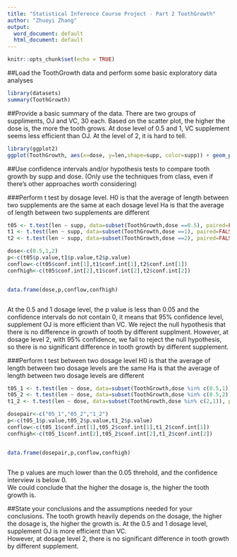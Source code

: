 ```yaml
---
title: "Statistical Inference Course Project - Part 2 ToothGrowth"
author: "Zhuoyi Zhang"
output:
  word_document: default
  html_document: default
---
```


```r
knitr::opts_chunk$set(echo = TRUE)
```

##Load the ToothGrowth data and perform some basic exploratory data analyses
```r
library(datasets)
summary(ToothGrowth)

```
##Provide a basic summary of the data.
There are two groups of suppliments, OJ and VC, 30 each.  Based on the scatter plot, the higher the dose is, the more the tooth grows.   At dose level of 0.5 and 1, VC supplement seems less efficient than OJ.  At the level of 2, it is hard to tell.

```r

library(ggplot2)
ggplot(ToothGrowth, aes(x=dose, y=len,shape=supp, color=supp)) + geom_point()


```



##Use confidence intervals and/or hypothesis tests to compare tooth growth by supp and dose. (Only use the techniques from class, even if there's other approaches worth considering)

###Perform t test by dosage level.
H0 is that the average of length between two supplements are the same at each dosage level
Ha is that the average of length between two supplements are different

```r
t05 <- t.test(len ~ supp, data=subset(ToothGrowth,dose ==0.5), paired=FALSE, var.equal=FALSE)
t1 <- t.test(len ~ supp, data=subset(ToothGrowth,dose ==1), paired=FALSE, var.equal=FALSE)
t2 <- t.test(len ~ supp, data=subset(ToothGrowth,dose ==2), paired=FALSE, var.equal=FALSE)

dose<-c(0.5,1,2)
p<-c(t05$p.value,t1$p.value,t2$p.value)
conflow<-c(t05$conf.int[1],t1$conf.int[1],t2$conf.int[1])
confhigh<-c(t05$conf.int[2],t1$conf.int[2],t2$conf.int[2])


data.frame(dose,p,conflow,confhigh)



```
At the 0.5 and 1 dosage level, the p value is less than 0.05 and the confidence intervals do not contain 0, it means that 95% confidence level, supplement OJ is more efficient than VC.  We reject the null hypothesis that there is no difference in growth of tooth by different supplment.
However, at dosage level 2, with 95% confidence, we fail to reject the null hypothesis, so there is no significant difference in tooth growth by different supplement.



###Perform t test between two dosage level
H0 is that the average of length between two dosage levels are the same
Ha is that the average of length between two dosage levels are different

```r
t05_1 <- t.test(len ~ dose, data=subset(ToothGrowth,dose %in% c(0.5,1)), paired=FALSE, var.equal=FALSE)
t05_2 <- t.test(len ~ dose, data=subset(ToothGrowth,dose %in% c(0.5,2)), paired=FALSE, var.equal=FALSE)
t1_2 <- t.test(len ~ dose, data=subset(ToothGrowth,dose %in% c(2,1)), paired=FALSE, var.equal=FALSE)

dosepair<-c("05_1","05_2","1_2")
p<-c(t05_1$p.value,t05_2$p.value,t1_2$p.value)
conflow<-c(t05_1$conf.int[1],t05_2$conf.int[1],t1_2$conf.int[1])
confhigh<-c(t05_1$conf.int[2],t05_2$conf.int[2],t1_2$conf.int[2])


data.frame(dosepair,p,conflow,confhigh)



```
The p values are much lower than the 0.05 threhold, and the confidence interview is below 0.  
We could conclude that the higher the dosage is, the higher the tooth growth is.

##State your conclusions and the assumptions needed for your conclusions.
The tooth growth heavily depends on the dosage, the higher the dosage is, the higher the growth is.
At the 0.5 and 1 dosage level, supplement OJ is more efficient than VC.  
However, at dosage level 2, there is no significant difference in tooth growth by different supplement.


